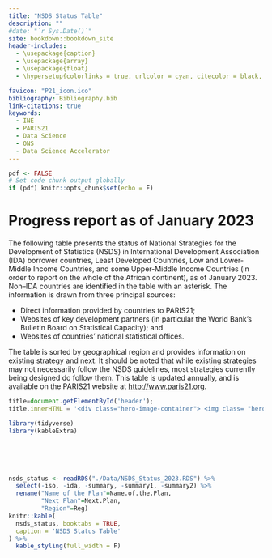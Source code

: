 ```yaml
--- 
title: "NSDS Status Table"
description: ""
#date: "`r Sys.Date()`"
site: bookdown::bookdown_site
header-includes:
  - \usepackage{caption}
  - \usepackage{array}
  - \usepackage{float}
  - \hypersetup{colorlinks = true, urlcolor = cyan, citecolor = black, menucolor = black, anchorcolor = black, linkcolor=black}

favicon: "P21_icon.ico"
bibliography: Bibliography.bib
link-citations: true
keywords:
  - INE 
  - PARIS21
  - Data Science
  - ONS 
  - Data Science Accelerator 
---
```


<!-- From gitbook to pdf:

for pdf: bookdown::render_book("index.Rmd", "bookdown::pdf_book") 
for gitbook: bookdown::render_book("index.Rmd", "bookdown::gitbook")

From html to pdf 4 things change:
  1. uncomment last figure from knitr chunk to latex format in chapter 03.
  3. uncomment emphbox in 04.
  4. Set pdf <- TRUE to hide code chunk output and adjust kable formating in Appendix
-->



```r
pdf <- FALSE
# Set code chunk output globally 
if (pdf) knitr::opts_chunk$set(echo = F)
```

# Progress report as of January 2023 {-}

The following table presents the status of National Strategies for the Development of Statistics (NSDS) in International Development Association (IDA) borrower countries, Least Developed Countries, Low and Lower-Middle Income Countries, and some Upper-Middle Income Countries (in order to report on the whole of the African continent), as of January 2023. Non–IDA countries are identified in the table with an asterisk. The information is drawn from three principal sources:

  - Direct information provided by countries to PARIS21;
  - Websites of key development partners (in particular the World Bank's Bulletin Board on Statistical Capacity); and 
  - Websites of countries' national statistical offices.

The table is sorted by geographical region and provides information on existing strategy and next. It should be noted that while existing strategies may not necessarily follow the NSDS guidelines, most strategies currently being designed do follow them. This table is updated annually, and is available on the PARIS21 website at [http://www.paris21.org](http://www.paris21.org).

```js
title=document.getElementById('header');
title.innerHTML = '<div class="hero-image-container"> <img class= "hero-image" src="./images/ds_stream.jpg"> </div> <br> <br> <br> <br> <br> <br> <br> <br> <br> <br>' + title.innerHTML
```

```r
library(tidyverse)
library(kableExtra)
``` 

<br>
<br>
<br>


```r
nsds_status <- readRDS("./Data/NSDS_Status_2023.RDS") %>% 
  select(-iso, -ida, -summary, -summary1, -summary2) %>%
  rename("Name of the Plan"=Name.of.the.Plan, 
         "Next Plan"=Next.Plan,
         "Region"=Reg)
knitr::kable(
  nsds_status, booktabs = TRUE,
  caption = 'NSDS Status Table'
) %>%
  kable_styling(full_width = F)
``` 

<!--
top_cover_image <-  paste(readLines("top_cover_image.html"), collapse="\n")
title.innerHTML = '<img src="./images/ds_stream_cropped.jpg" alt="top cover image">' + title.innerHTML
-->

